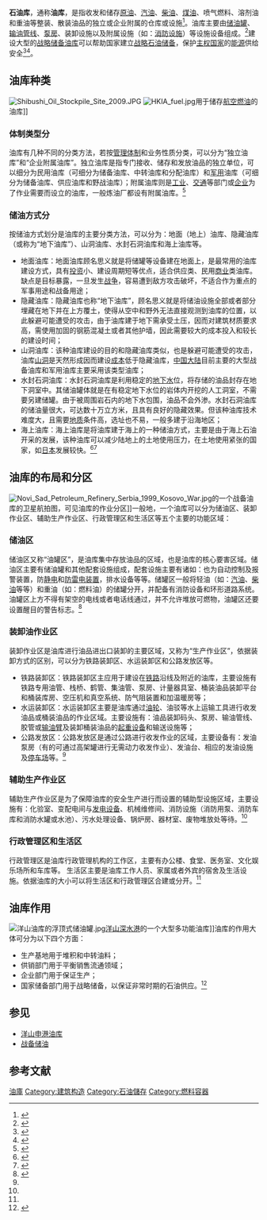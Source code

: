 '''石油库'''，通称'''油库'''，是指收发和储存[[原油|原油]]、[[汽油|汽油]]、[[柴油|柴油]]、[[煤油|煤油]]、喷气燃料、溶剂油和重油等整装、散装油品的独立或企业附属的仓库或设施<ref name="油库定义">{{cite book | title=《石油库设计规范》GB 50074—2002 | publisher=中国石化工程建设公司主编 中华人民共和国建设部审批 | author=陆万林 韩钧 周家祥等| year= 2003年3月1日起施行 | location=北京 | pages=正文P2}}</ref>。油库主要由[[储油罐|储油罐]]、[[输油管道|输油管线]]、[[泵|泵房]]、装卸设施以及附属设施（如：[[消防|消防设施]]）等设施设备组成。<ref name="fenqu">{{cite book | title=《油库设计与管理》 | publisher=中国石油大学出版社 | author=郭光臣 董文兰 张志廉 | year=1994年6月 | location=山东东营 | pages=P6| ISBN=7-5636-1458-3}}</ref>建设大型的[[国家石油储备库|战略储备油库]]可以帮助国家建立[[战略石油储备|战略石油储备]]，保护[[主权国家|主权国家]]的[[能源|能源]]供给安全<ref name="guojiadixia1000wanfang">{{cite web | url=http://news.163.com/09/0702/08/5D71TC7M000125LI.html | title=中国投资1000亿 布局地下战略石油储备 | publisher=网易探索 | date=2009-07-02 | accessdate=2013-10-18 | author=胡佳恒 | archive-date=2013-10-19 | archive-url=https://web.archive.org/web/20131019122818/http://news.163.com/09/0702/08/5D71TC7M000125LI.html | dead-url=no }}</ref><ref>{{cite web | url=http://finance.people.com.cn/GB/1045/3535949.html | title=中国战略石油储备在争论中起步 | publisher=中国经济时报 | date=2005年7月12日 | accessdate=2013-10-24 | author=庄红韬 | archive-date=2014-10-26 | archive-url=https://web.archive.org/web/20141026061918/http://finance.people.com.cn/GB/1045/3535949.html | dead-url=no }}</ref>。

==油库种类==
[[File:Shibushi_Oil_Stockpile_Site_2009.JPG|thumb]]
[[File:HKIA_fuel.jpg|thumb]]用于储存[[航空燃油|航空燃油]]的油库]]
===体制类型分===
油库有几种不同的分类方法，若按[[管理|管理体制]]和业务性质分类，可以分为“独立油库”和“企业附属油库”。独立油库是指专门接收、储存和发放油品的独立单位，可以细分为民用油库（可细分为储备油库、中转油库和分配油库）和[[军事|军用]]油库（可细分为储备油库、供应油库和野战油库）；附属油库则是[[工业|工业]]、[[交通|交通]]等部门或[[企业|企业]]为了作业需要而设立的油库，一般炼油厂都设有附属油库。<ref name="fenlei">{{cite book | title=《油库设计与管理》 | publisher=中国石油大学出版社 | author=郭光臣 董文兰 张志廉 | year=1994年6月 | location=山东东营 | pages=P1| ISBN=7-5636-1458-3}}</ref>

===储油方式分===
按储油方式划分是油库的主要分类方法，可以分为：地面（地上）油库、隐藏油库（或称为“地下油库”）、山洞油库、水封石洞油库和海上油库等。
*地面油库：地面油库顾名思义就是将储罐等设备建在地面上，是最常用的油库建设方式，具有[[投资|投资]]小、建设周期短等优点，适合供应类、民用[[商业|商业]]类油库。缺点是目标暴露，一旦发生[[战争|战争]]，容易遭到敌方攻击破坏，不适合作为重点的军事用途和战备用途；
*隐藏油库：隐藏油库也称“地下油库”，顾名思义就是将储油设施全部或者部分埋藏在地下并在上方覆土，使得从空中和野外无法直接观测到油库的位置，以此躲避可能遭受的攻击，由于油库建于地下需承受土压，因而对建筑材质要求高，需使用加固的钢筋混凝土或者其他护墙，因此需要较大的成本投入和较长的建设时间；
*山洞油库：该种油库建设的目的和隐藏油库类似，也是躲避可能遭受的攻击，油库[[山洞|山洞]]是天然形成因而建设[[成本|成本]]低于隐藏油库，[[中国大陆|中国大陆]]目前主要的大型战备油库和军用油库主要采用该类型油库；
*水封石洞油库：水封石洞油库是利用稳定的[[地下水|地下水]]位，将存储的油品封存在地下洞室中。其储油罐体就是在有稳定地下水位的岩体内开挖的人工洞室，不需要另建储罐。由于被周围岩石内的地下水包围，油品不会外渗。水封石洞油库的储油量很大，可达数十万立方米，且具有良好的隐藏效果。但该种油库技术难度大，且需要[[地质|地质]]条件高，选址也不易，一般多建于沿海地区；
*海上油库：海上油库是将油库建于海上的一种储油方式，主要是由于海上石油开采的发展，该种油库可以减少陆地上的土地使用压力，在土地使用紧张的国家，如[[日本|日本]]发展较快。<ref name="gegezhonglei">{{cite book | title=《油库设计与管理》 | publisher=中国石油大学出版社 | author=郭光臣 董文兰 张志廉 | year=1994年6月 | location=山东东营 | pages=P1-P4| ISBN=7-5636-1458-3}}</ref><ref>{{cite web | url=http://www.chinadaily.com.cn/gb/doc/2004-04/08/content_321579.htm | title=中国战略石油储备库建设出现“地上”“地下”之争 | publisher=财经时报 | date=2004-04-08 | accessdate=2013-10-24 | author=田予冬 | archive-url=https://web.archive.org/web/20150924105538/http://www.chinadaily.com.cn/gb/doc/2004-04/08/content_321579.htm | archive-date=2015-09-24 | dead-url=yes }}</ref>

==油库的布局和分区==
[[File:Novi_Sad_Petroleum_Refinery_Serbia_1999_Kosovo_War.jpg|thumb]]的一个战备油库的卫星航拍图，可见油库的作业分区]]一般地，一个油库可以分为储油区、装卸作业区、辅助生产作业区、行政管理区和生活区等五个主要的功能区域：
===储油区===
储油区又称“油罐区”，是油库集中存放油品的区域，也是油库的核心要害区域。储油区主要有储油罐和其他配套设施组成，配套设施主要有诸如：也为自动控制及报警装置，防[[静电|静电]]和[[避雷针|防雷电装置]]，排水设备等等。储罐区一般将轻油（如：[[汽油|汽油]]、[[柴油|柴油]]等等）和重油（如：燃料油）的储罐分开，并配备有消防设备和环形道路系统。油罐区上方不得有架空的电线或者电话线通过，并不允许堆放可燃物，油罐区还要设置醒目的警告标志。<ref name="youkufenquzhubaokang">{{cite book | title=《油品储运》 | publisher=中国石化出版社 | author=竺百康 | year=1999年11月 | location=北京 | pages=P137-P138 | isbn=7-80043-821-X}}</ref>
===装卸油作业区===
装卸作业区是油库进行油品进出口装卸的主要区域，又称为“生产作业区”，依据装卸方式的区别，可以分为铁路装卸区、水运装卸区和公路发放区等。
*铁路装卸区：铁路装卸区主应用于建设在[[铁路|铁路]]沿线及附近的油库，主要设施有铁路专用油管、栈桥、鹤管、集油管、泵房、计量器具室、桶装油品装卸平台和桶装库房、空压机和真空系统、防气阻装置和加温暖房等；
*水运装卸区：水运装卸区主要是油库通过[[油轮|油轮]]、油驳等水上运输工具进行收发油品或桶装油品的作业区域。主要设施有：油品装卸码头、泵房、输油管线、胶管或[[输油臂|输油臂]]及装卸桶装油品的[[起重机|起重设备]]和输送设施等；
*公路发放区：公路发放区是通过公路进行收发作业的区域，主要设备有：发油泵房（有的可通过高架罐进行无需动力收发作业）、发油台、相应的发油设施及[[停车场|停车场]]等。<ref name="youkufenquzhubaokang"/>
===辅助生产作业区===
辅助生产作业区是为了保障油库的安全生产进行而设置的辅助型设施区域，主要设施有：化验室、变配电间与[[发电机|发电设备]]、机械维修间、消防设施（消防用泵、消防车库和消防水罐或水池）、污水处理设备、锅炉房、器材室、废物堆放处等待。<ref name="youkufenquzhubaokang"/>
===行政管理区和生活区===
行政管理区是油库行政管理机构的工作区，主要有办公楼、食堂、医务室、文化娱乐场所和车库等。
生活区主要是油库工作人员、家属或者外宾的宿舍及生活设施。依据油库的大小可以将生活区和行政管理区合建或分开。<ref name="youkufenquzhubaokang"/>

==油库作用==
[[File:洋山油库的浮顶式储油罐.jpg|thumb]][[洋山深水港|洋山深水港]]的一个大型多功能油库]]油库的作用大体可分为以下四个方面：
*生产基地用于堆积和中转油料；
*供销部门用于平衡销售流通领域；
*企业部门用于保证生产；
*国家储备部门用于战略储备，以保证非常时期的石油供应。<ref name="zuoyong">{{cite book | title=《油库设计与管理》 | publisher=中国石油大学出版社 | author=郭光臣 董文兰 张志廉 | year=1994年6月 | location=山东东营 | pages=P5-P6| ISBN=7-5636-1458-3}}</ref>

==参见==
*[[洋山申港油库|洋山申港油库]]
*[[战备储油|战备储油]]
==参考文献==
{{Reflist|2}}
[[Category:油庫|]]
[[Category:建筑构造|Category:建筑构造]]
[[Category:石油儲存|Category:石油儲存]]
[[Category:燃料容器|Category:燃料容器]]